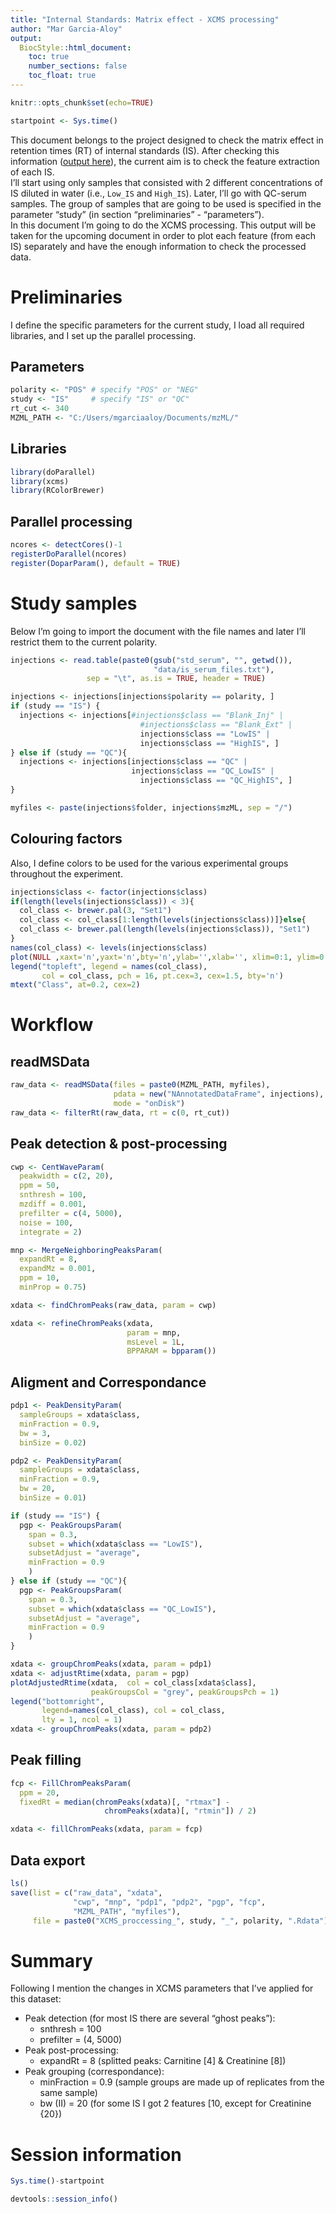 ```yaml
---
title: "Internal Standards: Matrix effect - XCMS processing"
author: "Mar Garcia-Aloy"
output: 
  BiocStyle::html_document:
    toc: true
    number_sections: false
    toc_float: true
---
```



```r
knitr::opts_chunk$set(echo=TRUE)

startpoint <- Sys.time()
```


This document belongs to the project designed to check the matrix effect 
in retention times (RT) of internal standards (IS). After checking this 
information ([output here](RT_matrix_effect.Rmd)), the current aim is to 
check the feature extraction of each IS.     
I'll start using only samples that consisted with 2 different 
concentrations of IS diluted in water (i.e., `Low_IS` and `High_IS`). 
Later, I'll go with QC-serum samples. The group of samples that are going 
to be used is specified in the parameter "study" (in section 
"preliminaries" - "parameters").  
In this document I'm going to do the XCMS processing. This output will be 
taken for the upcoming document in order to plot each feature 
(from each IS) separately and have the enough information to check the 
processed data.  
  
# Preliminaries
I define the specific parameters for the current study, I load all 
required libraries, and I set up the parallel processing.

## Parameters
```r
polarity <- "POS" # specify "POS" or "NEG"
study <- "IS"     # specify "IS" or "QC"
rt_cut <- 340
MZML_PATH <- "C:/Users/mgarciaaloy/Documents/mzML/"
```

## Libraries
```r
library(doParallel)
library(xcms)
library(RColorBrewer)
```

## Parallel processing
```r
ncores <- detectCores()-1
registerDoParallel(ncores)
register(DoparParam(), default = TRUE)
```


# Study samples
Below I'm going to import the document with the file names and later I'll 
restrict them to the current polarity.  
 
```r
injections <- read.table(paste0(gsub("std_serum", "", getwd()), 
                                "data/is_serum_files.txt"), 
                 sep = "\t", as.is = TRUE, header = TRUE)

injections <- injections[injections$polarity == polarity, ]
if (study == "IS") {
  injections <- injections[#injections$class == "Blank_Inj" |
                             #injections$class == "Blank_Ext" |
                             injections$class == "LowIS" | 
                             injections$class == "HighIS", ]
} else if (study == "QC"){
  injections <- injections[injections$class == "QC" | 
                           injections$class == "QC_LowIS" |
                             injections$class == "QC_HighIS", ]
}

myfiles <- paste(injections$folder, injections$mzML, sep = "/") 
```

## Colouring factors
Also, I define colors to be used for the various experimental groups 
throughout the experiment.
```r
injections$class <- factor(injections$class)
if(length(levels(injections$class)) < 3){
  col_class <- brewer.pal(3, "Set1")
  col_class <- col_class[1:length(levels(injections$class))]}else{
  col_class <- brewer.pal(length(levels(injections$class)), "Set1")
}
names(col_class) <- levels(injections$class)
plot(NULL ,xaxt='n',yaxt='n',bty='n',ylab='',xlab='', xlim=0:1, ylim=0:1)
legend("topleft", legend = names(col_class),
       col = col_class, pch = 16, pt.cex=3, cex=1.5, bty='n')
mtext("Class", at=0.2, cex=2)
```


# Workflow
## readMSData
```r
raw_data <- readMSData(files = paste0(MZML_PATH, myfiles), 
                       pdata = new("NAnnotatedDataFrame", injections),
                       mode = "onDisk")
raw_data <- filterRt(raw_data, rt = c(0, rt_cut))
```

## Peak detection & post-processing
```r
cwp <- CentWaveParam(
  peakwidth = c(2, 20), 
  ppm = 50, 
  snthresh = 100,
  mzdiff = 0.001,
  prefilter = c(4, 5000),
  noise = 100,
  integrate = 2)

mnp <- MergeNeighboringPeaksParam(
  expandRt = 8, 
  expandMz = 0.001, 
  ppm = 10,
  minProp = 0.75)

xdata <- findChromPeaks(raw_data, param = cwp)

xdata <- refineChromPeaks(xdata,
                          param = mnp, 
                          msLevel = 1L,
                          BPPARAM = bpparam())
```

## Aligment and Correspondance
```r
pdp1 <- PeakDensityParam(
  sampleGroups = xdata$class, 
  minFraction = 0.9, 
  bw = 3,
  binSize = 0.02)

pdp2 <- PeakDensityParam(
  sampleGroups = xdata$class, 
  minFraction = 0.9, 
  bw = 20,
  binSize = 0.01)

if (study == "IS") {
  pgp <- PeakGroupsParam(
    span = 0.3,
    subset = which(xdata$class == "LowIS"),  
    subsetAdjust = "average",
    minFraction = 0.9 
    ) 
} else if (study == "QC"){
  pgp <- PeakGroupsParam(
    span = 0.3,
    subset = which(xdata$class == "QC_LowIS"),  
    subsetAdjust = "average",
    minFraction = 0.9 
    ) 
}

xdata <- groupChromPeaks(xdata, param = pdp1)
xdata <- adjustRtime(xdata, param = pgp)
plotAdjustedRtime(xdata,  col = col_class[xdata$class],
                  peakGroupsCol = "grey", peakGroupsPch = 1)
legend("bottomright",
       legend=names(col_class), col = col_class,
       lty = 1, ncol = 1)
xdata <- groupChromPeaks(xdata, param = pdp2)
```

## Peak filling
```r
fcp <- FillChromPeaksParam(
  ppm = 20, 
  fixedRt = median(chromPeaks(xdata)[, "rtmax"] -
                     chromPeaks(xdata)[, "rtmin"]) / 2)

xdata <- fillChromPeaks(xdata, param = fcp)
```

## Data export
```r
ls()
save(list = c("raw_data", "xdata", 
              "cwp", "mnp", "pdp1", "pdp2", "pgp", "fcp",
              "MZML_PATH", "myfiles"), 
     file = paste0("XCMS_proccessing_", study, "_", polarity, ".Rdata"))
```

# Summary
Following I mention the changes in XCMS parameters that I've applied for 
this dataset:  
  
- Peak detection (for most IS there are several "ghost peaks"):  
  - snthresh = 100  
  - prefilter = (4, 5000)  
  
- Peak post-processing:  
  - expandRt = 8 (splitted peaks: Carnitine [4] & Creatinine [8])
     
- Peak grouping (correspondance):   
  - minFraction = 0.9 (sample groups are made up 
  of replicates from the same sample)  
  - bw (II) = 20 (for some IS I got 2 features [10, except for Creatinine {20})  
  
# Session information
```r
Sys.time()-startpoint

devtools::session_info()
```
